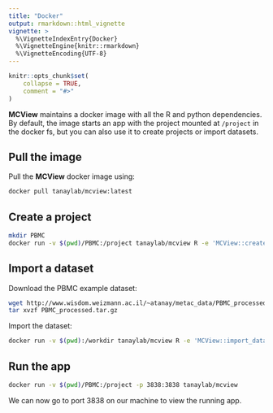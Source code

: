 ```yaml
---
title: "Docker"
output: rmarkdown::html_vignette
vignette: >
  %\VignetteIndexEntry{Docker}
  %\VignetteEngine{knitr::rmarkdown}
  %\VignetteEncoding{UTF-8}
---
```


```r
knitr::opts_chunk$set(
    collapse = TRUE,
    comment = "#>"
)
```

__MCView__ maintains a docker image with all the R and python dependencies. By default, the image starts an app with the project mounted at `/project` in the docker fs, but you can also use it to create projects or import datasets. 

## Pull the image

Pull the __MCView__ docker image using: 

```bash
docker pull tanaylab/mcview:latest
```

## Create a project

```bash
mkdir PBMC
docker run -v $(pwd)/PBMC:/project tanaylab/mcview R -e 'MCView::create_project("/project/PBMC")'
```

## Import a dataset

Download the PBMC example dataset:

```bash
wget http://www.wisdom.weizmann.ac.il/~atanay/metac_data/PBMC_processed.tar.gz
tar xvzf PBMC_processed.tar.gz
```

Import the dataset:

```bash
docker run -v $(pwd):/workdir tanaylab/mcview R -e 'MCView::import_dataset("/workdir/PBMC", dataset = "PBMC163k", anndata_file = "/workdir/metacells.h5ad", cell_type_colors_file = "/workdir/cluster-colors.csv")'
```

## Run the app

```bash
docker run -v $(pwd)/PBMC:/project -p 3838:3838 tanaylab/mcview
```

We can now go to port 3838 on our machine to view the running app. 
